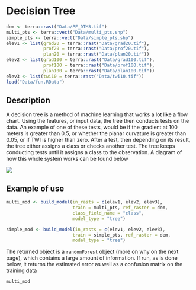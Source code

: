# Decision Tree {.unnumbered}

```r
dem <- terra::rast("Data/PF_DTM3.tif")
multi_pts <- terra::vect("Data/multi_pts.shp")
simple_pts <- terra::vect("Data/simple_pts.shp")
elev1 <- list(grad20 = terra::rast("Data/grad20.tif"),
              prof20 = terra::rast("Data/prof20.tif"),
              plan20 = terra::rast("Data/plan20.tif"))
elev2 <- list(grad100 = terra::rast("Data/grad100.tif"),
              prof100 = terra::rast("Data/prof100.tif"),
              plan100 = terra::rast("Data/plan100.tif"))
elev3 <- list(twi10 = terra::rast("Data/twi10.tif"))
load("Data/fun.RData")
```

## Description

A decision tree is a method of machine learning that works a lot like a flow chart. Using the features, or input data, the tree then conducts tests on the data. An example of one of these tests, would be if the gradient at 100 meters is greater than 0.5, or whether the planar curvature is greater than 0.05, or if TWI is higher than zero. After a test, then depending on its result, the tree either assigns a class or checks another test. The tree keeps conducting tests until it assigns a class to the observation. A diagram of how this whole system works can be found below 

![](Pics/tree.png)

## Example of use

```r
multi_mod <- build_model(in_rasts = c(elev1, elev2, elev3),
                         train = multi_pts, ref_raster = dem,
                         class_field_name = "class",
                         model_type = "tree")

simple_mod <- build_model(in_rasts = c(elev1, elev2, elev3),
                         train = simple_pts, ref_raster = dem,
                         model_type = "tree")
```

The returned object is a `randomForest` object (more on why on the next page), which contains a large amount of information. If run, as is done below, it returns the estimated error as well as a confusion matrix on the training data

```r
multi_mod
```
